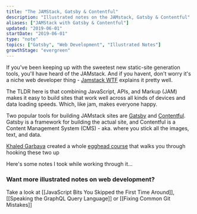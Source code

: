 ```yaml
---
title: "The JAMStack, Gatsby & Contentful"
description: "Illustrated notes on the JAMstack, Gatsby & Contentful"
aliases: ["JAMStack with Gatsby & Contentful"]
updated: "2019-06-01"
startDate: "2019-06-01"
type: "note"
topics: ["Gatsby", "Web Development", "Illustrated Notes"]
growthStage: "evergreen"
---
```



<IntroParagraph> If you've been keeping up with the sweetest new static-site generation tools, you'll have heard of the JAMstack. <Footnote idName={1}>And if you havent, don't worry it's a niche web developer thing - <a href="https://jamstack.wtf/">Jamstack WTF</a> explains it pretty well.</Footnote></IntroParagraph>

The TLDR here is that combining JavaScript, APIs, and Markup (JAM) makes it easy to build sites that work well across all kinds of devices and data loading speeds. Which, like jam, makes everyone happy.

<RemoteImage
	width="300px"
	src="https://res.cloudinary.com/dg3gyk0gu/image/upload/c_scale,w_300/v1592855269/maggieappleton.com/egghead-course-notes/gatsby-contentful/thumb_2x.png"
	alt="A stack of jam toast"
/>

Two popular tools for building JAMstack sites are [Gatsby](https://www.gatsbyjs.org/) and [Contentful](https://www.contentful.com/). Gatsby is a framework for building the actual site, and Contentful is a Content Management System (CMS) - aka. where you stick all the images, text, and data.

[Khaled Garbaya](https://khaledgarbaya.net/) created a whole [egghead course](https://egghead.io/courses/build-content-rich-progressive-web-apps-with-gatsby-and-contentful) that walks you through hooking these two up

<ImageLink href="https://egghead.io/courses/build-content-rich-progressive-web-apps-with-gatsby-and-contentful?rc=272bjb">
	<RemoteImage
		framed
		alt="Course illustration of contentful media running into a Gatsby machine, for the Build Content Rich Progressive Web Apps with Gatsby and Contentful course"
		src="https://og-image-egghead-course.now.sh/build-content-rich-progressive-web-apps-with-gatsby-and-contentful"
	/>
</ImageLink>

Here's some notes I took while working through it...

<RemoteImage
	width="700px"
	alt="Build progressive web apps with contentful and gatsby"
	src="https://res.cloudinary.com/dg3gyk0gu/image/upload/c_scale,w_700/v1592262609/maggieappleton.com/egghead-course-notes/gatsby-contentful/gatsbycontentful1.png"
/>

<RemoteImage
	width="950px"
	alt="The JAM stack is a new way to build web apps for speed and scalability. It uses JavaScript, APIs, and Markup."
	src="https://res.cloudinary.com/dg3gyk0gu/image/upload/c_scale,w_950/v1592262609/maggieappleton.com/egghead-course-notes/gatsby-contentful/gatsbycontentful2.png"
/>

<RemoteImage
	width="950px"
	alt="These two work well together - contentful feeds the data into gatsby. You structure all your content inside contentful, which then goes into gatsby through the gatsby-source-contentful plugin."
	src="https://res.cloudinary.com/dg3gyk0gu/image/upload/c_scale,w_950/v1592262609/maggieappleton.com/egghead-course-notes/gatsby-contentful/gatsbycontentful3.png"
/>

<RemoteImage
	width="950px"
	alt="We can create new pages for our site inside gatsby-node.js. The gatsby node API gives us a creatPage action"
	src="https://res.cloudinary.com/dg3gyk0gu/image/upload/c_scale,w_950/v1592262611/maggieappleton.com/egghead-course-notes/gatsby-contentful/gatsbycontentful4.png"
/>

<RemoteImage
	width="1100px"
	alt="The full gatsby and contentful illustrated note"
	src="https://res.cloudinary.com/dg3gyk0gu/image/upload/c_scale,w_1100/v1592262613/maggieappleton.com/egghead-course-notes/gatsby-contentful/gatsbycontentful_sketchnotes--mini.png"
/>

### Want more illustrated notes on web development?

Take a look at [[JavaScript Bits You Skipped the First Time Around]], [[Speaking the GraphQL Query Language]] or [[Fixing Common Git Mistakes]]
